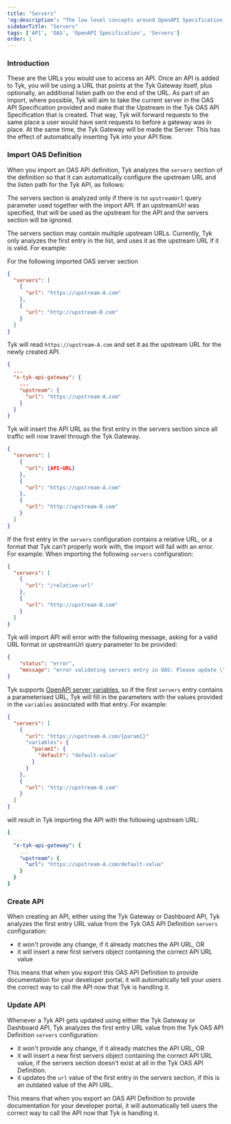 ```yaml
---
title: "Servers"
'og:description': "The low level concepts around OpenAPI Specification support in Tyk"
sidebarTitle: "Servers"
tags: ['API', 'OAS', 'OpenAPI Specification', 'Servers']
order: 1
---
```


### Introduction

These are the URLs you would use to access an API. Once an API is added to Tyk, you will be using a URL that points at the Tyk Gateway itself, plus optionally, an additional listen path on the end of the URL. As part of an import, where possible, Tyk will aim to take the current server in the OAS API Specification provided and make that the Upstream in the Tyk OAS API Specification that is created. That way, Tyk will forward requests to the same place a user would have sent requests to before a gateway was in place. At the same time, the Tyk Gateway will be made the Server. This has the effect of automatically inserting Tyk into your API flow.

### Import OAS Definition

When you import an OAS API definition, Tyk analyzes the `servers` section of the definition so that it can automatically configure the upstream URL and the listen path for the Tyk API, as follows:

The servers section is analyzed only if there is no `upstreamUrl` query parameter used together with the import API. If an upstreamUrl was specified, that will be used as the upstream for the API and the servers section will be ignored.

The servers section may contain multiple upstream URLs. Currently, Tyk only analyzes the first entry in the list, and uses it as the upstream URL if it is valid. For example:

For the following imported OAS server section
```.json
{
  "servers": [
    {
      "url": "https://upstream-A.com"
    },
    {
      "url": "http://upstream-B.com"
    }
  ]
}
```
Tyk will read `https://upstream-A.com` and set it as the upstream URL for the newly created API.

```.json
{
  ...
  "x-tyk-api-gateway": {
    ...
    "upstream": {
      "url": "https://upstream-A.com"
    }
  }
}
```
Tyk will insert the API URL as the first entry in the servers section since all traffic will now travel through the Tyk Gateway.

```.json
{
  "servers": [
    {
      "url": {API-URL}
    },
    {
      "url": "https://upstream-A.com"
    },
    {
      "url": "http://upstream-B.com"
    }
  ]
}
```
If the first entry in the `servers` configuration contains a relative URL, or a format that Tyk can’t properly work with, the import will fail with an error. For example:
When importing the following `servers` configuration:

```.json
{
  "servers": [
    {
      "url": "/relative-url"
    },
    {
      "url": "http://upstream-B.com"
    }
  ]
}
```
Tyk will import API will error with the following message, asking for a valid URL format or upstreamUrl query parameter to be provided:
```.json
{
    "status": "error",
    "message": "error validating servers entry in OAS: Please update \"/relative-url\" to be a valid url or pass a valid url with upstreamURL query param"
}
```


Tyk supports [OpenAPI server variables](https://learn.openapis.org/specification/servers.html#server-variables), so if the first `servers` entry contains a parameterised URL, Tyk will fill in the parameters with the values provided in the `variables` associated with that entry. For example:

```.json
{
  "servers": [
    {
      "url": "https://upstream-A.com/{param1}"
      "variables": {
        "param1": {
          "default": "default-value"
        }
      }
    },
    {
      "url": "http://upstream-B.com"
    }
  ]
}
```

will result in Tyk importing the API with the following upstream URL:

```yaml
{
  ...
  "x-tyk-api-gateway": {
    ...
    "upstream": {
      "url": "https://upstream-A.com/default-value"
    }
  }
}
```


### Create API

When creating an API, either using the Tyk Gateway or Dashboard API, Tyk analyzes the first entry URL value from the Tyk OAS API Definition `servers` configuration:
- it won't provide any change, if it already matches the API URL, OR
- it will insert a new first servers object containing the correct API URL value

This means that when you export this OAS API Definition to provide documentation for your developer portal, it will automatically tell your users the correct way to call the API now that Tyk is handling it.

### Update API

Whenever a Tyk API gets updated using either the Tyk Gateway or Dashboard API, Tyk analyzes the first entry URL value from the Tyk OAS API Definition `servers` configuration:

- it won't provide any change, if it already matches the API URL, OR
- it will insert a new first servers object containing the correct API URL value, if the servers section doesn’t exist at all in the Tyk OAS API Definition.
- it updates the `url` value of the first entry in the servers section, if this is an outdated value of the API URL.

This means that when you export an OAS API Definition to provide documentation for your developer portal, it will automatically tell users the correct way to call the API now that Tyk is handling it.
